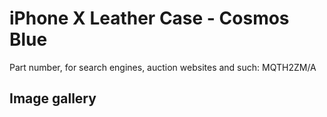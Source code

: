 
# iPhone X Leather Case - Cosmos Blue

Part number, for search engines, auction websites and such: MQTH2ZM/A

## Image gallery

<div style={{ width: "768px" }}>
  <GalleryComponent
    images={[
      {
        original: "/everysource/MQTH2.png",
        thumbnail: "/everypreview/MQTH2.png",
      },
      {
        original: "/everysource/MQTH2_AV1_SILVER.png",
        thumbnail: "/everypreview/MQTH2_AV1_SILVER.png",
      },
      {
        original: "/everysource/MQTH2_AV1_SPACE_GRAY.png",
        thumbnail: "/everypreview/MQTH2_AV1_SPACE_GRAY.png",
      },
      {
        original: "/everysource/MQTH2_AV2.png",
        thumbnail: "/everypreview/MQTH2_AV2.png",
      }
    ]}
  />
</div>